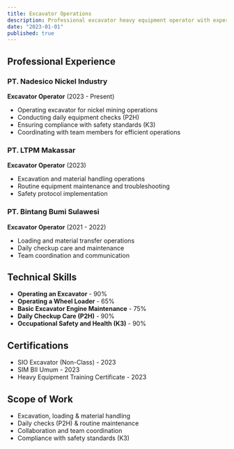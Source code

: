 ```yaml
---
title: Excavator Operations
description: Professional excavator heavy equipment operator with expertise in excavation, loading, and material transfer operations. Certified and experienced in occupational safety standards (K3) and equipment maintenance.
date: "2023-01-01"
published: true
---
```


## Professional Experience

### PT. Nadesico Nickel Industry
**Excavator Operator** (2023 - Present)
- Operating excavator for nickel mining operations
- Conducting daily equipment checks (P2H)
- Ensuring compliance with safety standards (K3)
- Coordinating with team members for efficient operations

### PT. LTPM Makassar
**Excavator Operator** (2023)
- Excavation and material handling operations
- Routine equipment maintenance and troubleshooting
- Safety protocol implementation

### PT. Bintang Bumi Sulawesi
**Excavator Operator** (2021 - 2022)
- Loading and material transfer operations
- Daily checkup care and maintenance
- Team coordination and communication

## Technical Skills

- **Operating an Excavator** - 90%
- **Operating a Wheel Loader** - 65%
- **Basic Excavator Engine Maintenance** - 75%
- **Daily Checkup Care (P2H)** - 90%
- **Occupational Safety and Health (K3)** - 90%

## Certifications

- SIO Excavator (Non-Class) - 2023
- SIM BII Umum - 2023
- Heavy Equipment Training Certificate - 2023

## Scope of Work

- Excavation, loading & material handling
- Daily checks (P2H) & routine maintenance
- Collaboration and team coordination
- Compliance with safety standards (K3)
